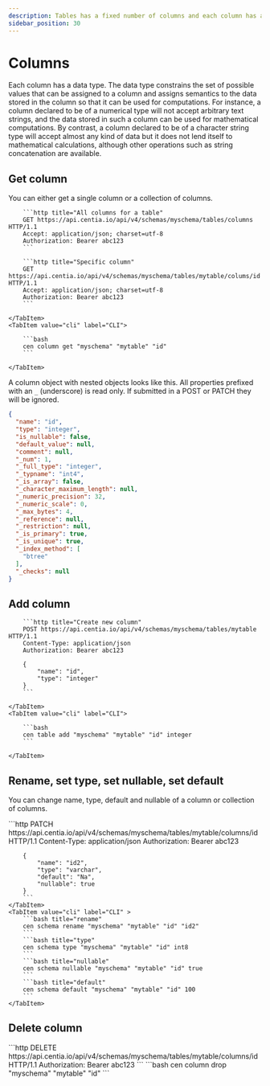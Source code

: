 ```yaml
---
description: Tables has a fixed number of columns and each column has a data type.
sidebar_position: 30
---
```



# Columns

Each column has a data type. The data type constrains the set of possible values that can be assigned to a column and
assigns semantics to the data stored in the column so that it can be used for computations. For instance, a column
declared to be of a numerical type will not accept arbitrary text strings, and the data stored in such a column can be
used for mathematical computations. By contrast, a column declared to be of a character string type will accept almost
any kind of data but it does not lend itself to mathematical calculations, although other operations such as string
concatenation are available.

## Get column

You can either get a single column or a collection of columns.

<Tabs>
    <TabItem value="http" label="HTTP" default>

        ```http title="All columns for a table"
        GET https://api.centia.io/api/v4/schemas/myschema/tables/columns HTTP/1.1
        Accept: application/json; charset=utf-8
        Authorization: Bearer abc123
        ```

        ```http title="Specific column"
        GET https://api.centia.io/api/v4/schemas/myschema/tables/mytable/colums/id HTTP/1.1
        Accept: application/json; charset=utf-8
        Authorization: Bearer abc123
        ```

    </TabItem>
    <TabItem value="cli" label="CLI">

        ```bash
        cen column get "myschema" "mytable" "id"
        ```

    </TabItem>
</Tabs>

A column object with nested objects looks like this. All properties prefixed with an `_` (underscore) is read only.
If submitted in a POST or PATCH they will be ignored.

```json
{
  "name": "id",
  "type": "integer",
  "is_nullable": false,
  "default_value": null,
  "comment": null,
  "_num": 1,
  "_full_type": "integer",
  "_typname": "int4",
  "_is_array": false,
  "_character_maximum_length": null,
  "_numeric_precision": 32,
  "_numeric_scale": 0,
  "_max_bytes": 4,
  "_reference": null,
  "_restriction": null,
  "_is_primary": true,
  "_is_unique": true,
  "_index_method": [
    "btree"
  ],
  "_checks": null
}
```

## Add column

<Tabs>
    <TabItem value="http" label="HTTP">

        ```http title="Create new column"
        POST https://api.centia.io/api/v4/schemas/myschema/tables/mytable HTTP/1.1
        Content-Type: application/json
        Authorization: Bearer abc123

        {
            "name": "id",
            "type": "integer"
        }
        ```

    </TabItem>
    <TabItem value="cli" label="CLI">

        ```bash
        cen table add "myschema" "mytable" "id" integer
        ```

    </TabItem>
</Tabs>

## Rename, set type, set nullable, set default

You can change name, type, default and nullable of a column or collection of columns.

<Tabs>
    <TabItem value="http" label="HTTP">
        ```http
        PATCH https://api.centia.io/api/v4/schemas/myschema/tables/mytable/columns/id HTTP/1.1
        Content-Type: application/json
        Authorization: Bearer abc123

        {
            "name": "id2",
            "type": "varchar",
            "default": "Na",
            "nullable": true
        }
        ```
    </TabItem>
    <TabItem value="cli" label="CLI" >
        ```bash title="rename"
        cen schema rename "myschema" "mytable" "id" "id2"
        ```
        ```bash title="type"
        cen schema type "myschema" "mytable" "id" int8
        ```
        ```bash title="nullable"
        cen schema nullable "myschema" "mytable" "id" true
        ```
        ```bash title="default"
        cen schema default "myschema" "mytable" "id" 100
        ```
    </TabItem>
</Tabs>

## Delete column

<Tabs>
    <TabItem value="http" label="HTTP">
        ```http
        DELETE https://api.centia.io/api/v4/schemas/myschema/tables/mytable/columns/id HTTP/1.1
        Authorization: Bearer abc123
        ```
    </TabItem>
    <TabItem value="cli" label="CLI">
        ```bash
        cen column drop "myschema" "mytable" "id"
        ```
    </TabItem>
</Tabs>
